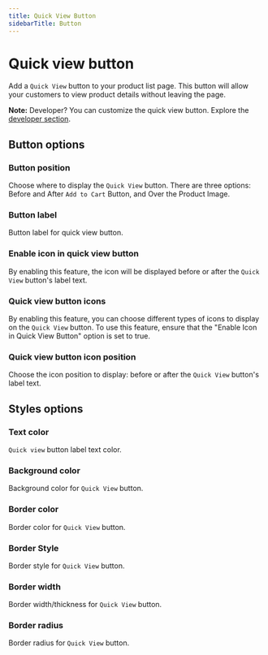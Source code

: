 ```yaml
---
title: Quick View Button
sidebarTitle: Button
---
```


# Quick view button

Add a `Quick View` button to your product list page. This button will allow your customers to view product details without leaving the page. 

**Note:** Developer? You can customize the quick view button. Explore the [developer section](/kb/quick-view/developer/).

## Button options

### Button position

Choose where to display the `Quick View` button. There are three options: Before and After `Add to Cart` Button, and Over the Product Image.

### Button label

Button label for quick view button.

### Enable icon in quick view button

By enabling this feature, the icon will be displayed before or after the `Quick View` button's label text.

### Quick view button icons

By enabling this feature, you can choose different types of icons to display on the `Quick View` button. To use this feature, ensure that the "Enable Icon in Quick View Button" option is set to true.

### Quick view button icon position

Choose the icon position to display: before or after the `Quick View` button's label text.

## Styles options

### Text color

`Quick view` button label text color.

### Background color

Background color for `Quick View` button.

### Border color

Border color for `Quick View` button.

### Border Style

Border style for `Quick View` button.

### Border width

Border width/thickness for `Quick View` button.

### Border radius

Border radius for `Quick View` button.
